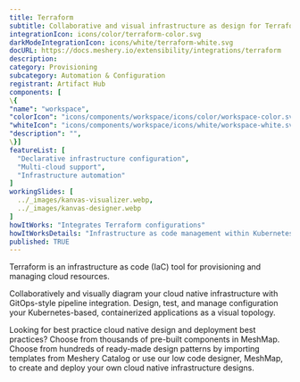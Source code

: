 ```yaml
---
title: Terraform
subtitle: Collaborative and visual infrastructure as design for Terraform
integrationIcon: icons/color/terraform-color.svg
darkModeIntegrationIcon: icons/white/terraform-white.svg
docURL: https://docs.meshery.io/extensibility/integrations/terraform
description: 
category: Provisioning
subcategory: Automation & Configuration
registrant: Artifact Hub
components: [
\{
"name": "workspace",
"colorIcon": "icons/components/workspace/icons/color/workspace-color.svg",
"whiteIcon": "icons/components/workspace/icons/white/workspace-white.svg",
"description": "",
\}]
featureList: [
  "Declarative infrastructure configuration",
  "Multi-cloud support",
  "Infrastructure automation"
]
workingSlides: [
  ../_images/kanvas-visualizer.webp,
  ../_images/kanvas-designer.webp
]
howItWorks: "Integrates Terraform configurations"
howItWorksDetails: "Infrastructure as code management within Kubernetes"
published: TRUE
---
```

<p>
Terraform is an infrastructure as code (IaC) tool for provisioning and managing cloud resources.
</p>
<p>
    Collaboratively and visually diagram your cloud native infrastructure with GitOps-style pipeline integration. Design, test, and manage configuration your Kubernetes-based, containerized applications as a visual topology.
</p>
<p>
    Looking for best practice cloud native design and deployment best practices? Choose from thousands of pre-built components in MeshMap. Choose from hundreds of ready-made design patterns by importing templates from Meshery Catalog or use our low code designer, MeshMap, to create and deploy your own cloud native infrastructure designs.
</p>
